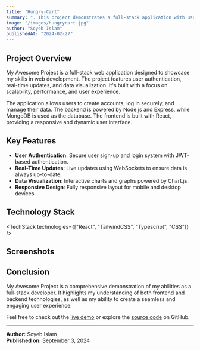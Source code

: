 ```yaml
---
title: "Hungry-Cart"
summary: ". This project demonstrates a full-stack application with user authentication, data visualization, and real-time features."
image: "/images/hungrycart.jpg"
author: "Soyeb Islam"
publishedAt: "2024-02-27"
---
```



<ProjectHeader
  title="Evogym Project"
  description="A frontend web application built with React, Typescript."
  website="https://hungry-cart.vercel.app/"
  repo="https://github.com/soyeb109/hungry-cart"
/>

## Project Overview

My Awesome Project is a full-stack web application designed to showcase my skills in web development. The project features user authentication, real-time updates, and data visualization. It's built with a focus on scalability, performance, and user experience.

The application allows users to create accounts, log in securely, and manage their data. The backend is powered by Node.js and Express, while MongoDB is used as the database. The frontend is built with React, providing a responsive and dynamic user interface.

## Key Features

- **User Authentication**: Secure user sign-up and login system with JWT-based authentication.
- **Real-Time Updates**: Live updates using WebSockets to ensure data is always up-to-date.
- **Data Visualization**: Interactive charts and graphs powered by Chart.js.
- **Responsive Design**: Fully responsive layout for mobile and desktop devices.

## Technology Stack

<TechStack technologies={["React", "TailwindCSS", "Typescript", "CSS"]} />

## Screenshots

<Screenshot src="/images/evogym.jpg" alt="Evogym" />

## Conclusion

My Awesome Project is a comprehensive demonstration of my abilities as a full-stack developer. It highlights my understanding of both frontend and backend technologies, as well as my ability to create a seamless and engaging user experience.

Feel free to check out the [live demo](https://myawesomeproject.com) or explore the [source code](https://github.com/username/my-awesome-project) on GitHub.

---

**Author:** Soyeb Islam  
**Published on:** September 3, 2024
